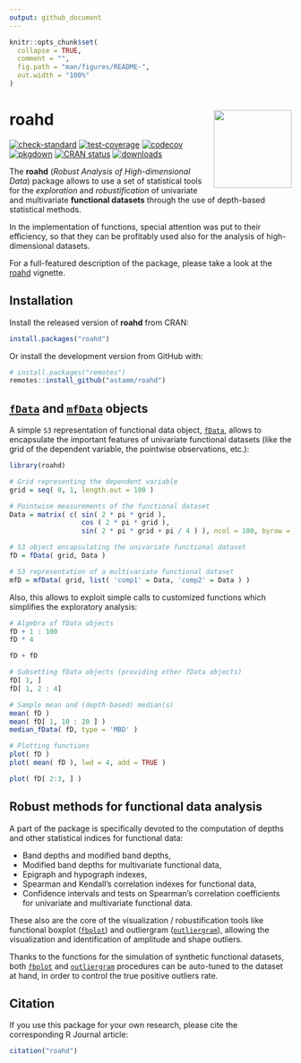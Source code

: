 ```yaml
---
output: github_document
---
```


<!-- README.md is generated from README.Rmd. Please edit that file -->

```r
knitr::opts_chunk$set(
  collapse = TRUE,
  comment = "",
  fig.path = "man/figures/README-",
  out.width = "100%"
)
```

# roahd <a href='https://astamm.github.io/roahd'><img src='man/figures/logo.png' align="right" height="139" /></a>

<!-- badges: start -->
[![check-standard](https://github.com/astamm/roahd/workflows/R-CMD-check/badge.svg)](https://github.com/astamm/roahd/actions)
[![test-coverage](https://github.com/astamm/roahd/workflows/test-coverage/badge.svg)](https://github.com/astamm/roahd/actions)
[![codecov](https://codecov.io/gh/astamm/roahd/branch/master/graph/badge.svg)](https://codecov.io/gh/astamm/roahd)
[![pkgdown](https://github.com/astamm/roahd/workflows/pkgdown/badge.svg)](https://github.com/astamm/roahd/actions)
[![CRAN status](https://www.r-pkg.org/badges/version/roahd)](https://CRAN.R-project.org/package=roahd)
[![downloads](https://cranlogs.r-pkg.org/badges/roahd)](https://cran.r-project.org/package=roahd)
<!-- badges: end -->

The __roahd__ (_Robust Analysis of High-dimensional Data_) package allows to use
a set of statistical tools for the _exploration_ and _robustification_ of
univariate and multivariate __functional datasets__ through the use of
depth-based statistical methods.

In the implementation of functions, special attention was put to their
efficiency, so that they can be profitably used also for the analysis of
high-dimensional datasets.

For a full-featured description of the package, please take a look at the
[roahd](https://astamm.github.io/roahd/articles/roahd.html) vignette.

## Installation

Install the released version of **roahd** from CRAN:

```r
install.packages("roahd")
```

Or install the development version from GitHub with:

```r
# install.packages("remotes")
remotes::install_github("astamm/roahd")
```

## [`fData`](https://astamm.github.io/roahd/reference/fData.html) and [`mfData`](https://astamm.github.io/roahd/reference/mfData.html) objects

A simple `S3` representation of functional data object, [`fData`](https://astamm.github.io/roahd/reference/fData.html), allows to
encapsulate the important features of univariate functional datasets (like the
grid of the dependent variable, the pointwise observations, etc.):

```r
library(roahd)

# Grid representing the dependent variable
grid = seq( 0, 1, length.out = 100 )

# Pointwise measurements of the functional dataset
Data = matrix( c( sin( 2 * pi * grid ),
                  cos ( 2 * pi * grid ),
                  sin( 2 * pi * grid + pi / 4 ) ), ncol = 100, byrow = TRUE )

# S3 object encapsulating the univariate functional dataset            
fD = fData( grid, Data )

# S3 representation of a multivariate functional dataset
mfD = mfData( grid, list( 'comp1' = Data, 'comp2' = Data ) )
```

Also, this allows to exploit simple calls to customized functions which
simplifies the exploratory analysis:

```r
# Algebra of fData objects
fD + 1 : 100
fD * 4

fD + fD

# Subsetting fData objects (providing other fData objects)
fD[ 1, ]
fD[ 1, 2 : 4]

# Sample mean and (depth-based) median(s)
mean( fD )
mean( fD[ 1, 10 : 20 ] )
median_fData( fD, type = 'MBD' )
```

```r
# Plotting functions
plot( fD )
plot( mean( fD ), lwd = 4, add = TRUE )

plot( fD[ 2:3, ] )
```

## Robust methods for functional data analysis

A part of the package is specifically devoted to the computation of depths and
other statistical indices for functional data:

  - Band depths and modified band depths,
  - Modified band depths for multivariate functional data,
  - Epigraph and hypograph indexes,
  - Spearman and Kendall's correlation indexes for functional data,
  - Confidence intervals and tests on Spearman's correlation coefficients for
  univariate and multivariate functional data.

These also are the core of the visualization / robustification tools like
functional boxplot
([`fbplot`](https://astamm.github.io/roahd/reference/fbplot.html)) and
outliergram
([`outliergram`](https://astamm.github.io/roahd/reference/outliergram.html)),
allowing the visualization and identification of amplitude and shape outliers.

Thanks to the functions for the simulation of synthetic functional datasets,
both [`fbplot`](https://astamm.github.io/roahd/reference/fbplot.html) and
[`outliergram`](https://astamm.github.io/roahd/reference/outliergram.html)
procedures can be auto-tuned to the dataset at hand, in order to control the
true positive outliers rate.

## Citation

If you use this package for your own research, please cite the corresponding R
Journal article:

```r
citation("roahd")
```
